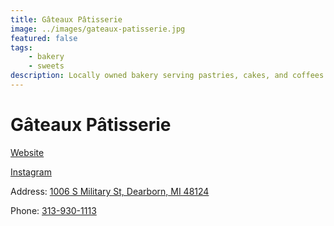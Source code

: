 ```yaml
---
title: Gâteaux Pâtisserie
image: ../images/gateaux-patisserie.jpg
featured: false
tags:
    - bakery
    - sweets
description: Locally owned bakery serving pastries, cakes, and coffees in a modern French-inspired space.
---
```


# Gâteaux Pâtisserie

[Website](http://places.singleplatform.com/gateaux-3/menu)

[Instagram](https://www.instagram.com/gateauxpatisserie_/)

Address: [1006 S Military St, Dearborn, MI 48124](https://maps.app.goo.gl/nuUucBjJtZU4sMZk9)

Phone: [313-930-1113](tel:313-930-1113)
